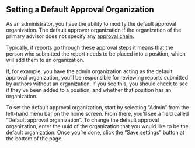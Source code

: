 
<Meta title="3. ANET Admin Stories/2. Default Approval Organization" />

## Setting a Default Approval Organization

As an administrator, you have the ability to modify the default approval organization.
The default approver organization if the organization of the primary advisor does not specify any
[approval chain](/docs/3-anet-admin-stories-1-approval-chains--docs).

Typically, if reports go through these approval steps it means
that the person who submitted the report needs to be placed into a position, which will add them to
an organization.

If, for example, you have the admin organization acting as the default approval organization, you’ll
be responsible for reviewing reports submitted by authors without an organization. If you see
this, you should check to see if they’ve been added to a position, and whether that position has an organization.

To set the default approval organization, start by selecting “Admin” from the left-hand menu bar on
the home screen. From there, you’ll see a field called “Default approval organization”. To change
the default approval organization, enter the uuid of the organization that you would like to be
the default organization. Once you’re done, click the “Save settings” button at the bottom of the
page.
